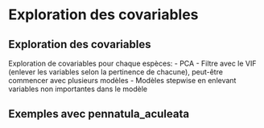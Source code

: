 # Exploration des covariables {.unnumbered}

## Exploration des covariables
Exploration de covariables pour chaque espèces:
  - PCA
  - Filtre avec le VIF (enlever les variables selon la pertinence de chacune), peut-être commencer avec plusieurs modèles
  - Modèles stepwise en enlevant variables non importantes dans le modèle


## Exemples avec pennatula_aculeata
